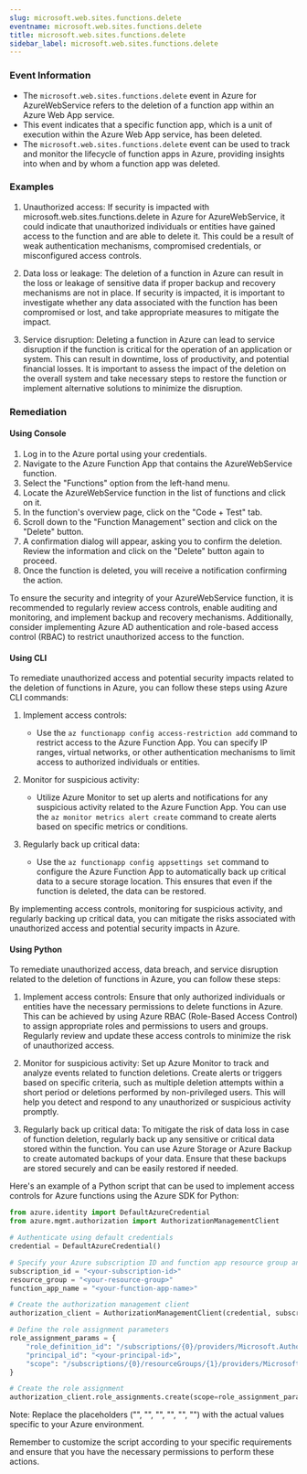 ```yaml
--- 
slug: microsoft.web.sites.functions.delete
eventname: microsoft.web.sites.functions.delete
title: microsoft.web.sites.functions.delete
sidebar_label: microsoft.web.sites.functions.delete
---
```

                       
### Event Information

- The `microsoft.web.sites.functions.delete` event in Azure for AzureWebService refers to the deletion of a function app within an Azure Web App service.
- This event indicates that a specific function app, which is a unit of execution within the Azure Web App service, has been deleted.
- The `microsoft.web.sites.functions.delete` event can be used to track and monitor the lifecycle of function apps in Azure, providing insights into when and by whom a function app was deleted.


### Examples

1. Unauthorized access: If security is impacted with microsoft.web.sites.functions.delete in Azure for AzureWebService, it could indicate that unauthorized individuals or entities have gained access to the function and are able to delete it. This could be a result of weak authentication mechanisms, compromised credentials, or misconfigured access controls.

2. Data loss or leakage: The deletion of a function in Azure can result in the loss or leakage of sensitive data if proper backup and recovery mechanisms are not in place. If security is impacted, it is important to investigate whether any data associated with the function has been compromised or lost, and take appropriate measures to mitigate the impact.

3. Service disruption: Deleting a function in Azure can lead to service disruption if the function is critical for the operation of an application or system. This can result in downtime, loss of productivity, and potential financial losses. It is important to assess the impact of the deletion on the overall system and take necessary steps to restore the function or implement alternative solutions to minimize the disruption.

### Remediation

#### Using Console

1. Log in to the Azure portal using your credentials.
2. Navigate to the Azure Function App that contains the AzureWebService function.
3. Select the "Functions" option from the left-hand menu.
4. Locate the AzureWebService function in the list of functions and click on it.
5. In the function's overview page, click on the "Code + Test" tab.
6. Scroll down to the "Function Management" section and click on the "Delete" button.
7. A confirmation dialog will appear, asking you to confirm the deletion. Review the information and click on the "Delete" button again to proceed.
8. Once the function is deleted, you will receive a notification confirming the action.

To ensure the security and integrity of your AzureWebService function, it is recommended to regularly review access controls, enable auditing and monitoring, and implement backup and recovery mechanisms. Additionally, consider implementing Azure AD authentication and role-based access control (RBAC) to restrict unauthorized access to the function.

#### Using CLI

To remediate unauthorized access and potential security impacts related to the deletion of functions in Azure, you can follow these steps using Azure CLI commands:

1. Implement access controls: 
   - Use the `az functionapp config access-restriction add` command to restrict access to the Azure Function App. You can specify IP ranges, virtual networks, or other authentication mechanisms to limit access to authorized individuals or entities.

2. Monitor for suspicious activity: 
   - Utilize Azure Monitor to set up alerts and notifications for any suspicious activity related to the Azure Function App. You can use the `az monitor metrics alert create` command to create alerts based on specific metrics or conditions.

3. Regularly back up critical data: 
   - Use the `az functionapp config appsettings set` command to configure the Azure Function App to automatically back up critical data to a secure storage location. This ensures that even if the function is deleted, the data can be restored.

By implementing access controls, monitoring for suspicious activity, and regularly backing up critical data, you can mitigate the risks associated with unauthorized access and potential security impacts in Azure.

#### Using Python

To remediate unauthorized access, data breach, and service disruption related to the deletion of functions in Azure, you can follow these steps:

1. Implement access controls: Ensure that only authorized individuals or entities have the necessary permissions to delete functions in Azure. This can be achieved by using Azure RBAC (Role-Based Access Control) to assign appropriate roles and permissions to users and groups. Regularly review and update these access controls to minimize the risk of unauthorized access.

2. Monitor for suspicious activity: Set up Azure Monitor to track and analyze events related to function deletions. Create alerts or triggers based on specific criteria, such as multiple deletion attempts within a short period or deletions performed by non-privileged users. This will help you detect and respond to any unauthorized or suspicious activity promptly.

3. Regularly back up critical data: To mitigate the risk of data loss in case of function deletion, regularly back up any sensitive or critical data stored within the function. You can use Azure Storage or Azure Backup to create automated backups of your data. Ensure that these backups are stored securely and can be easily restored if needed.

Here's an example of a Python script that can be used to implement access controls for Azure functions using the Azure SDK for Python:

```python
from azure.identity import DefaultAzureCredential
from azure.mgmt.authorization import AuthorizationManagementClient

# Authenticate using default credentials
credential = DefaultAzureCredential()

# Specify your Azure subscription ID and function app resource group and name
subscription_id = "<your-subscription-id>"
resource_group = "<your-resource-group>"
function_app_name = "<your-function-app-name>"

# Create the authorization management client
authorization_client = AuthorizationManagementClient(credential, subscription_id)

# Define the role assignment parameters
role_assignment_params = {
    "role_definition_id": "/subscriptions/{0}/providers/Microsoft.Authorization/roleDefinitions/{1}".format(subscription_id, "<your-role-definition-id>"),
    "principal_id": "<your-principal-id>",
    "scope": "/subscriptions/{0}/resourceGroups/{1}/providers/Microsoft.Web/sites/{2}".format(subscription_id, resource_group, function_app_name)
}

# Create the role assignment
authorization_client.role_assignments.create(scope=role_assignment_params['scope'], role_assignment_name="<your-role-assignment-name>", parameters=role_assignment_params)
```

Note: Replace the placeholders ("<your-subscription-id>", "<your-resource-group>", "<your-function-app-name>", "<your-role-definition-id>", "<your-principal-id>", "<your-role-assignment-name>") with the actual values specific to your Azure environment.

Remember to customize the script according to your specific requirements and ensure that you have the necessary permissions to perform these actions.


 
